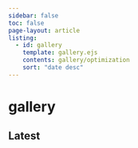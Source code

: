 ```yaml
---
sidebar: false
toc: false
page-layout: article
listing:
  - id: gallery
    template: gallery.ejs
    contents: gallery/optimization
    sort: "date desc"
---
```


# gallery

## Latest

::: {#latest-gallery}
:::
